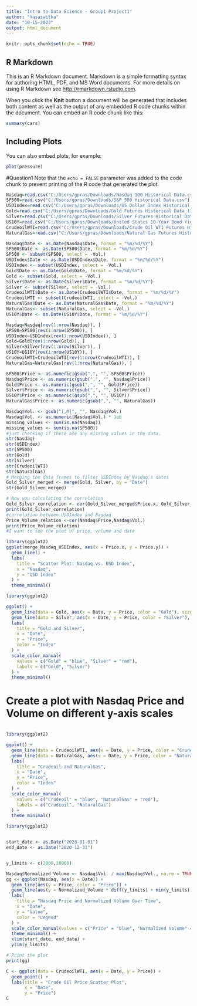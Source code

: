 ```yaml
---
title: "Intro to Data Science - Group1 Project1"
author: "Yasaswitha"
date: "10-15-2023"
output: html_document
---
```


```r
knitr::opts_chunk$set(echo = TRUE)
```

## R Markdown

This is an R Markdown document. Markdown is a simple formatting syntax for authoring HTML, PDF, and MS Word documents. For more details on using R Markdown see <http://rmarkdown.rstudio.com>.

When you click the **Knit** button a document will be generated that includes both content as well as the output of any embedded R code chunks within the document. You can embed an R code chunk like this:

```r
summary(cars)
```

## Including Plots

You can also embed plots, for example:

```r
plot(pressure)
```
#Question1
Note that the `echo = FALSE` parameter was added to the code chunk to prevent printing of the R code that generated the plot.
```r
Nasdaq=read.csv("C:/Users/gpras/Downloads/Nasdaq 100 Historical Data.csv")
SP500=read.csv("C:/Users/gpras/Downloads/S&P 500 Historical Data.csv")
USDIndex=read.csv("C:/Users/gpras/Downloads/US Dollar Index Historical Data.csv") 
Gold=read.csv("C:/Users/gpras/Downloads/Gold Futures Historical Data (1).csv")
Silver=read.csv("C:/Users/gpras/Downloads/Silver Futures Historical Data (1).csv")
US10Y=read.csv("C:/Users/gpras/Downloads/United States 10-Year Bond Yield Historical Data.csv")
CrudeoilWTI=read.csv("C:/Users/gpras/Downloads/Crude Oil WTI Futures Historical Data.csv")
NaturalGas=read.csv("C:/Users/gpras/Downloads/Natural Gas Futures Historical Data.csv")

Nasdaq$Date <- as.Date(Nasdaq$Date, format = "%m/%d/%Y")
SP500$Date <- as.Date(SP500$Date, format = "%m/%d/%Y")
SP500 <- subset(SP500, select = -Vol.)
USDIndex$Date <- as.Date(USDIndex$Date, format = "%m/%d/%Y")
USDIndex <- subset(USDIndex, select = -Vol.)
Gold$Date <- as.Date(Gold$Date, format = "%m/%d/%Y")
Gold <- subset(Gold, select = -Vol.)
Silver$Date <- as.Date(Silver$Date, format = "%m/%d/%Y")
Silver <- subset(Silver, select = -Vol.)
CrudeoilWTI$Date <- as.Date(CrudeoilWTI$Date, format = "%m/%d/%Y")
CrudeoilWTI <- subset(CrudeoilWTI, select = -Vol.)
NaturalGas$Date <- as.Date(NaturalGas$Date, format = "%m/%d/%Y")
NaturalGas<- subset(NaturalGas, select = -Vol.)
US10Y$Date <- as.Date(US10Y$Date, format = "%m/%d/%Y")

Nasdaq=Nasdaq[rev(1:nrow(Nasdaq)), ]
SP500=SP500[rev(1:nrow(SP500)), ]
USDIndex=USDIndex[rev(1:nrow(USDIndex)), ]
Gold=Gold[rev(1:nrow(Gold)), ]
Silver=Silver[rev(1:nrow(Silver)), ]
US10Y=US10Y[rev(1:nrow(US10Y)), ]
CrudeoilWTI=CrudeoilWTI[rev(1:nrow(CrudeoilWTI)), ]
NaturalGas=NaturalGas[rev(1:nrow(NaturalGas)), ]

SP500$Price <- as.numeric(gsub(",", "", SP500$Price))
Nasdaq$Price <- as.numeric(gsub(",", "", Nasdaq$Price))
Gold$Price <- as.numeric(gsub(",", "", Gold$Price))
Silver$Price <- as.numeric(gsub(",", "", Silver$Price))
US10Y$Price <- as.numeric(gsub(",", "", US10Y))
NaturalGas$Price <- as.numeric(gsub(",", "", NaturalGas))

Nasdaq$Vol. <- gsub("[,M]", "", Nasdaq$Vol.)
Nasdaq$Vol. <- as.numeric(Nasdaq$Vol.) * 1e6
missing_values <- sum(is.na(Nasdaq))
missing_values <- sum(is.na(SP500))
#just checking if there are any missing values in the data.
str(Nasdaq)
str(USDIndex)
str(SP500)
str(Gold)
str(Silver)
str(CrudeoilWTI)
str(NaturalGas)
# Merging the data frames to filter USDIndex by Nasdaq's dates
Gold_Silver_merged <- merge(Gold, Silver, by = "Date")
str(Gold_Silver_merged)

# Now you calculating the correlation 
Gold_Silver_correlation <- cor(Gold_Silver_merged$Price.x, Gold_Silver_merged$Price.y)
print(Gold_Silver_correlation)
#correlation between USDIndex and Nasdaq
Price_Volume_relation <-cor(Nasdaq$Price,Nasdaq$Vol.)
print(Price_Volume_relation)
#I want to see the plot of price, volume and date

library(ggplot2)
ggplot(merge_Nasdaq_USDIndex, aes(x = Price.x, y = Price.y)) +
  geom_line() +
  labs(
    title = "Scatter Plot: Nasdaq vs. USD Index",
    x = "Nasdaq",
    y = "USD Index"
  ) +
  theme_minimal()
```

```r
library(ggplot2)

ggplot() +
  geom_line(data = Gold, aes(x = Date, y = Price, color = "Gold"), size = 0.25) +
  geom_line(data = Silver, aes(x = Date, y = Price, color = "Silver"), size = 0.25) +
  labs(
    title = "Gold and Silver",
    x = "Date",
    y = "Price",
    color = "Index"
  ) +
  scale_color_manual(
    values = c("Gold" = "blue", "Silver" = "red"),
    labels = c("Gold", "Silver")
  ) +
  theme_minimal()

```

# Create a plot with Nasdaq Price and Volume on different y-axis scales
```r


```



```r
library(ggplot2)

ggplot() +
  geom_line(data = CrudeoilWTI, aes(x = Date, y = Price, color = "Crudeoil"), size = 0.25) +
  geom_line(data = NaturalGas, aes(x = Date, y = Price, color = "NaturalGas"), size = 0.25) +
  labs(
    title = "Crudeoil and NaturalGas",
    x = "Date",
    y = "Price",
    color = "Index"
  ) +
  scale_color_manual(
    values = c("Crudeoil" = "blue", "NaturalGas" = "red"),
    labels = c("Crudeoil", "NaturalGas")
  ) +
  theme_minimal()


```

```r

library(ggplot2)


start_date <- as.Date("2020-01-01")
end_date <- as.Date("2020-12-31")


y_limits <- c(2000,20000) 

Nasdaq$Normalized_Volume <- Nasdaq$Vol. / max(Nasdaq$Vol., na.rm = TRUE)
gg <- ggplot(Nasdaq, aes(x = Date)) +
  geom_line(aes(y = Price, color = "Price")) +
  geom_line(aes(y = Normalized_Volume * diff(y_limits) + min(y_limits), color = "Normalized Volume")) +
  labs(
    title = "Nasdaq Price and Normalized Volume Over Time",
    x = "Date",
    y = "Value",
    color = "Legend"
  ) +
  scale_color_manual(values = c("Price" = "blue", "Normalized Volume" = "red")) +
  theme_minimal() +
  xlim(start_date, end_date) + 
  ylim(y_limits)  

# Print the plot
print(gg)


```

```r
C <- ggplot(data = CrudeoilWTI, aes(x = Date, y = Price)) +
  geom_point() +
  labs(title = "Crude Oil Price Scatter Plot",
       x = "Date",
       y = "Price") 
C
```


